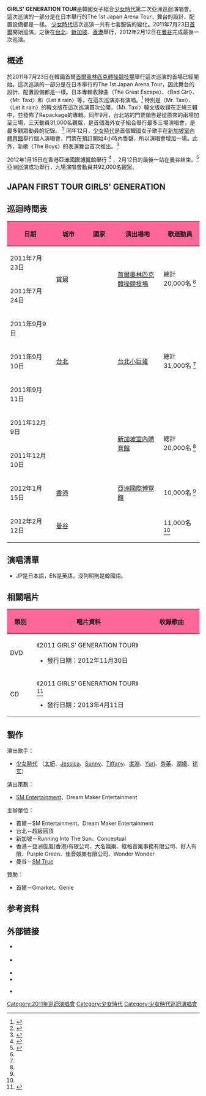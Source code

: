 {{Infobox concert tour
| concert_tour_name     = 少女時代第二次亞洲巡迴演唱會<br>GIRLS' GENERATION TOUR 
| image                 = 
| image_caption         = 
| artist                = [[少女時代|少女時代]]
| location              = {{KOR}} 2<br />{{TWN}} 3<br />{{SGP}} 2<br>{{HKG}} 1<br>{{THA}} 1
| album                 = 《[[Girls'_Generation_(日本專輯)|GIRLS' GENERATION]]》<br>《[[The_Boys_(專輯)|The Boys]]》
| start_date            = 2011年7月23日
| end_date              = 2012年2月12日
| number_of_legs        = 2
| number_of_shows       = 9
| last_tour             = [[JAPAN_FIRST_TOUR_GIRLS'_GENERATION|JAPAN FIRST TOUR GIRLS' GENERATION]] <br /> (2011)
| this_tour             = '''GIRLS' GENERATION TOUR''' <br /> (2011-2012)
| next_tour             = [[GIRLS'_GENERATION_~Girls&Peace~_Japan_2nd_Tour|GIRLS' GENERATION ~Girls&Peace~ Japan 2nd Tour]] <br /> (2013)
}}

'''GIRLS' GENERATION TOUR'''是韓國女子組合[[少女時代|少女時代]]第二次亞洲巡迴演唱會。這次巡演的一部分是在日本舉行的The 1st Japan Arena Tour，舞台的設計、配置設備都是一樣。 
[[少女時代|少女時代]]這次巡演一共有七套服裝的變化。2011年7月23日[[首爾|首爾]]開始巡演，之後在[[台北|台北]]、[[新加坡|新加坡]]、[[香港|香港]]舉行，2012年2月12日在[[曼谷|曼谷]]完成最後一次巡演。

== 概述 ==
於2011年7月23日在韓國首爾[[首爾奧林匹克體操競技場|首爾奧林匹克體操競技場]]舉行這次巡演的首場已經開始。這次巡演的一部分是在日本舉行的The 1st Japan Arena Tour，因此舞台的設計、配置設備都是一樣。日本專輯收錄曲〈The Great Escape〉、〈Bad Girl〉、〈Mr. Taxi〉和〈Let it rain〉等，在這次巡演亦有演唱。<ref name="首爾">{{cite web | language=ko | url=http://www.fnnews.com/view?ra=Sent1301m_View&corp=fnnews&arcid=110725131859&cDateYear=2011&cDateMonth=07&cDateDay=25 | title=‘국보급 아이돌’ 소녀시대 콘서트 현장 가보니 | publisher=파이낸셜뉴스 | date=2011-07-25 | accessdate=2014-04-27 | archive-date=2019-10-16 | archive-url=https://web.archive.org/web/20191016210113/http://www.fnnews.com/news/201107251318590226?t=y | dead-url=no }}</ref> 特別是〈Mr. Taxi〉、〈Let it rain〉的韓文版在這次巡演首次公開，〈Mr. Taxi〉韓文版收錄在正規三輯中，並發佈了Repackage的專輯。同年9月，台北站的門票銷售是從原來的兩場加至三場，三天動員31,000名觀眾，是首個海外女子組合舉行最多三場演唱會，是最多觀眾動員的記錄。 <ref name="台北">{{cite web |language=ko |url=http://www.gaonchart.co.kr/main/section//hotnews/perform/view.gaon?idx=207 |title=소녀시대 대만 최초 아레나 3회 공연 개최, 최다 관객 동원 |publisher=[[Gaon_Chart|Gaon Chart]] |date=2011-09-13 }}{{Dead link|date=2019年12月 |bot=InternetArchiveBot |fix-attempted=yes }}</ref> 同年12月，[[少女時代|少女時代]]是首個韓國女子歌手在[[新加坡室內體育館|新加坡室內體育館]]舉行個人演唱會，門票在預訂開始4小時內售罄，所以演唱會增加一場。此外，新歌〈The Boys〉的表演舞台首次推出。<ref name="新加坡">{{cite web | language=ko | url=http://www.gaonchart.co.kr/main/section/hotnews/Perform/view.gaon?idx=314 | title=소녀시대, 싱가포르 첫 단독 콘서트 ‘2만명 관객 매료’ | publisher=[[Gaon_Chart|Gaon Chart]] | date=2011-12-12 }}{{Dead link|date=2019年10月 |bot=InternetArchiveBot |fix-attempted=yes }}</ref>

2012年1月15日在香港[[亞洲國際博覽館|亞洲國際博覽館]]舉行 <ref name="香港">{{cite web | language=ko | url=http://biz.heraldm.com/common/Detail.jsp?newsMLId=20120116001069 | title=소녀시대, 홍콩 첫 단독 콘서트 대성황 | publisher=헤럴드 | date=2012-01-16 | accessdate=2014-04-27 | archive-date=2019-10-16 | archive-url=https://web.archive.org/web/20191016210107/http://biz.heraldcorp.com/view.php?ud=20120116001069 | dead-url=no }}</ref> ，2月12日的最後一站在曼谷結束。<ref name="曼谷">{{cite web | language=ko | url=http://thestar.chosun.com/site/data/html_dir/2012/02/13/2012021301074.html | title=소녀시대 아시아 투어, 韓 걸그룹 공연 사상 최다 관객 동원! | publisher=조선일보 더스타 | date=2012-02-13 | access-date=2014-04-27 | archive-url=https://web.archive.org/web/20130921054640/http://thestar.chosun.com/site/data/html_dir/2012/02/13/2012021301074.html | archive-date=2013-09-21 | dead-url=yes }}</ref> 亞洲巡演成功舉行，九場演唱會動員共92,000名觀眾。

== JAPAN FIRST TOUR GIRLS' GENERATION ==
{{參見|JAPAN FIRST TOUR GIRLS' GENERATION}}

== 巡迴時間表 ==
{| class=wikitable style=text-align:center width=80%
! style="background:#FF6699; width:15%"| 日期
! style="background:#FF6699; width:10%"| 城市
! style="background:#FF6699; width:10%"| 國家
! style="background:#FF6699; width:15%"| 演出場地
! style="background:#FF6699; width:10%"| 歌迷動員
|- 
| 2011年7月23日
|rowspan=2| [[首爾|首爾]]
|rowspan=2| {{KOR}}
|rowspan=2| [[首爾奧林匹克體操競技場|首爾奧林匹克體操競技場]]
|rowspan=2| 總計20,000名 <ref name="首爾" />
|-
| 2011年7月24日 
|-
| 2011年9月9日
|rowspan=3| [[台北|台北]]
|rowspan=3| {{TWN}}
|rowspan=3| [[台北小巨蛋|台北小巨蛋]]
|rowspan=3| 總計31,000名 <ref name="台北" />
|-
| 2011年9月10日 
|-
| 2011年9月11日
|-
| 2011年12月9日
|rowspan=2 colspan=2| {{SGP}}
|rowspan=2| [[新加坡室內體育館|新加坡室內體育館]]
|rowspan=2| 總計20,000名 <ref name="新加坡" />
|-
| 2011年12月10日
|-
| 2012年1月15日
| [[香港|香港]]
| {{CHN}}
| [[亞洲國際博覽館|亞洲國際博覽館]]
| 10,000名 <ref name="香港" />
|-
| 2012年2月12日
| [[曼谷|曼谷]]
| {{THA}}
| {{link-en|Impact Arena|Impact Arena}}
| 11,000名 <ref name="曼谷" />
|}

== 演唱清單 ==
* JP是日本語，EN是英語，沒列明則是韓國語。
{{hidden
| headercss = background: #FF6699; font-size: 100%; width: 65%;
| contentcss = text-align: left; font-size: 100%; width: 65%;
| header = 首爾、台北
| content =
; VCR #1：Opening
* [[Genie|說出你願望 (Genie)]]_Rock Tronic Remix Ver.
* you-aholic <small>(JP)</small>
* [[The_Boys_(專輯)#重新包裝版本的曲目|MR.TAXI]]
* I'm In Love With THE HERO <small>(JP)</small>
* Let It Rain
; Mnet：自我介紹
* Snowy Wish
* Sweet Talking Baby
* Kissing You_Rearranged
* [[Oh!_(專輯)|Oh!]]_House Ver.
; VCR #2
※ [[金孝淵|孝淵]] Solo - Don't Stop The Music <ref>原唱者：[[Rihanna|Rihanna]]</ref> <small>(EN)</small> ※<br/>
※ [[鄭秀妍|Jessica]] Solo - Almost <ref>原唱者：{{link-en|Tamia|Tamia}}</ref> <small>(EN)</small> ※<br/>
※ [[李順圭|Sunny]] Solo - Three <ref>原唱者：[[Britney_Spears|Britney Spears]]</ref> <small>(EN)</small> ※ 
* Lady Marmalade <ref>原唱者：{{link-en|LaBelle|LaBelle}}</ref> （[[太妍|太妍]]、[[黃美英|Tiffany]]） <small>(EN)</small>
- VCR #3
* THE GREAT ESCAPE <small>(JP)</small>
* BAD GIRL <small>(JP)</small>
; VCR #4
※ [[太妍|太妍]] Solo - Devil's cry (Run Devil Run Intro) ※
* [[Run_Devil_Run_(專輯)|Run Devil Run]]
* Beautiful Stranger <small>(JP)</small>
* [[Hoot|Hoot]]_Rock Ver.
; VCR #5
※ [[權俞利|Yuri]] Solo - If <ref>原唱者：[[Janet_Jackson|Janet Jackson]]</ref> <small>(EN)</small> ※<br/>
※ [[秀英_(少女时代)|秀英]] Solo - Sway <ref>原唱者：[[Pussy_Cat_Dolls|Pussy Cat Dolls]]</ref> <small>(EN)</small> ※<br/>
※ [[徐玄|徐玄]] Solo - Stuff Like That There <ref>原唱者：[[Kelly_Clarkson|Kelly Clarkson]]</ref> <small>(EN)</small> ※<br/>
※ [[潤娥|潤娥]] Solo - 4 Minutes <ref>原唱者：[[Madonna|Madonna]]</ref> <small>(EN)</small> ※
; VCR #6
* [[Danny_Boy|Danny Boy]] <ref>原唱者：{{tsl|en|Elsie Griffin|Elsie Griffin}}</ref> （[[太妍|太妍]]、[[鄭秀妍|Jessica]]、[[李順圭|Sunny]]、[[黃美英|Tiffany]]、[[徐玄|徐玄]]）
* Complete
; Encore #1
* 童話 (My Child)
; VCR #7
* 冷麵 (冷卻你的臉) <ref>原唱者：[[朴明秀|朴明秀]]、[[鄭秀妍|Jessica]]－《[[無限挑戰|無限挑戰]][[奧林匹克歌謠祭|奧林匹克歌謠祭]]》</ref>
* HaHaHa Song
* [[Gee|Gee]]
* Forever
; Encore #2
* [[閃亮新世界|閃亮新世界]] (Into The New World)
* 加油! (Way To Go)
* Baby Baby
; Mnet
* It's Fantastic_All Members Ver. <ref>原唱者：[[鄭秀妍|Jessica]]、[[黃美英|Tiffany]]、[[徐玄|徐玄]]</ref>
}}

{{hidden
| headercss = background:#FF6699; font-size: 100%; width: 65%;
| contentcss = text-align: left; font-size: 100%; width: 65%;
| header = 新加坡、香港、曼谷
| content =
; VCR #1：Opening
* 說出你願望 (Genie)_Rock Tronic Remix Ver.
* you-aholic <small>(JP)</small>
* MR.TAXI
* I'm In Love With THE HERO <small>(JP)</small>
* Let It Rain
; Mnet：自我介紹
* Snowy Wish
* Sweet Talking Baby
* Kissing You_Rearranged
* Oh!_House Ver. 
; VCR #2
※ [[金孝淵|孝淵]] Solo - Don't Stop The Music <small>(EN)</small> ※<br/>
※ [[鄭秀妍|Jessica]] Solo - Almost <small>(EN)</small> ※<br/>
※ [[李順圭|Sunny]] Solo - Three <small>(EN)</small> ※ 
* Lady Marmalade （[[太妍|太妍]]、[[黃美英|Tiffany]]） <small>(EN)</small>
; VCR #3
* THE GREAT ESCAPE <small>(JP)</small>
* BAD GIRL <small>(JP)</small>
; VCR #4
※ [[太妍|太妍]] Solo - Devil's cry (Run Devil Run Intro) <small>(KR)</small> ※
* Run Devil Run
* Beautiful Stranger <small>(JP)</small>
* [[The_Boys_(單曲)|The Boys]] <small>(EN)</small>
* Hoot_Rock Ver.
; VCR #5
※ [[權俞利|Yuri]] Solo - If <small>(EN)</small> ※<br/>
※ [[秀英_(少女时代)|秀英]] Solo - Sway <small>(EN)</small> ※<br/>
※ [[徐玄|徐玄]] Solo - Stuff Like That There <small>(EN)</small> ※<br/>
※ [[潤娥|潤娥]] Solo - 4 Minutes <small>(EN)</small> ※
; VCR #6
* Danny Boy （[[太妍|太妍]]、[[鄭秀妍|Jessica]]、[[李順圭|Sunny]]、[[黃美英|Tiffany]]、[[徐玄|徐玄]]）
* Complete
; Encore #1
* 童話 (My Child)
; VCR #7
* 冷麵 (冷卻你的臉)
* HaHaHa Song
* Gee
* Forever
; Encore #2
* 閃亮新世界 (Into The New World)
* 加油! (Way To Go)
; Mnet
* It's Fantastic_All Members Ver.
}}

== 相關唱片 ==
{| class=wikitable width=70%
! style="background:#FF6699" width="75px"| 類別
! style="background:#FF6699" width="450px"| 唱片資料
! style="background:#FF6699" width="250px"| 收錄歌曲
|-
! DVD
| 《2011 GIRLS' GENERATION TOUR》
* 發行日期：2012年11月30日
|align="left" style="font-size: 85%;"|
{{hidden|曲目|
* Disk 1
# Girl's Carnival 
# 소원을 말해봐 (Genie)_Rock Tronic Remix Ver.
# you-aholic
# MR.TAXI_Korean Ver.
# I'm In Love With The HERO
# Let It Rain_Korean Ver.
# '''Ment'''
# 첫눈에... (Snowy Wish)
# 뻔 & Fun (Sweet Talking Baby)
# Kissing You
# Oh!
# Don't Stop The Music （孝淵）
# Almost （Jessica）
# Three （Sunny）
# Lady Marmalade （太妍、Tiffany）
# THE GREAT ESCAPE
# BAD GIRL
# Devil's Cry （太妍）
# Run Devil Run
# Beautiful Stranger
# 훗 (Hoot)
# If （Yuri）
# Sway （秀英）
* Disk 2
# Danny boy
# Complete
# 동화 (My child)
# 냉면 (차가운 니 얼굴)_少女時代 Ver.
# 하하하송 (HaHaHa song)
# Gee
# '''Mnet'''
# 영원히 너와 꿈꾸고 싶다 (Forever)
# 다시 만난 세계 (Into The New World)
# 힘 내! (Way to go)
# '''Ment'''
# It's Fantastic
# '''Closing Ment''' }}
|-
! CD
| 《2011 GIRLS' GENERATION TOUR》 <ref>{{Cite web |url=http://www.smtown.com/Music/AlbumInfo/584?page=1&sSorting=artist&artistID=44 |title=SM娛樂官網專輯目錄 |accessdate=2014-11-08 |archive-date=2014-11-08 |archive-url=https://web.archive.org/web/20141108093556/http://www.smtown.com/Music/AlbumInfo/584?page=1&sSorting=artist&artistID=44 |dead-url=no }}</ref>
* 發行日期：2013年4月11日
|align="left" style="font-size: 85%;"|
{{hidden|曲目|
* Disk 1
# Girl's Carnival 
# 소원을 말해봐 (Genie)_Rock Tronic Remix Ver.
# you-aholic
# MR.TAXI_Korean Ver.
# I'm In Love With The HERO
# Let It Rain_Korean Ver.
# '''Ment'''
# 첫눈에... (Snowy Wish)
# 뻔 & Fun (Sweet Talking Baby)
# Kissing You
# Oh!
# Don't Stop The Music （孝淵）
# Almost （Jessica）
# Three （Sunny）
# Lady Marmalade （太妍、Tiffany）
# THE GREAT ESCAPE
# BAD GIRL
* Disk 2
# Devil's Cry （太妍）
# Run Devil Run
# Beautiful Stranger
# 훗 (Hoot)
# If （Yuri）
# Sway （秀英）
# Danny boy
# Complete
# 동화 (My child)
# 냉면 (차가운 니 얼굴)_少女時代 Ver.
# 하하하송 (HaHaHa song)
# Gee
# 영원히 너와 꿈꾸고 싶다 (Forever)
# 다시 만난 세계 (Into The New World)
# 힘 내! (Way to go)
# It's Fantastic
* Bonus Track 
# Let It Rain_Korean Studio Ver. 
# Danny Boy_Studio Ver. }}
|}

== 製作 ==
; 演出歌手：
* [[少女時代|少女時代]] （[[太妍|太妍]]、[[鄭秀妍|Jessica]]、[[李順圭|Sunny]]、[[黃美英|Tiffany]]、[[金孝淵|孝淵]]、[[權俞利|Yuri]]、[[秀英_(少女时代)|秀英]]、[[潤娥|潤娥]]、[[徐玄|徐玄]]）
; 演出策劃：
* [[SM_Entertainment|SM Entertainment]]、Dream Maker Entertainment
; 主辦單位：
* 首爾－SM Entertainment、Dream Maker Entertainment
* 台北－超級圓頂
* 新加坡－Running Into The Sun、Conceptual
* 香港－亞洲旋風(香港)有限公司、大名娛樂、框格音樂事務有限公司、好人有限、Purple Green、佳音娛樂有限公司、Wonder Wonder
* 曼谷－[[SM娛樂|SM True]]
; 贊助：
* 首爾－Gmarket、Genie

== 参考资料 ==
{{reflist|2}}

== 外部链接 ==
* {{official|girlsgeneration.smtown.com/ 少女時代韓國}} {{ko}}
* {{official|www.smtown.com/ 經紀公司 SM Entertainment}} {{ko}}
* {{Youtube|user=girlsgeneration|少女時代}}
* {{Facebook|girlsgeneration|少女時代}}
* {{official|www.dment.co.kr/ DREAM MAKER ENTERCOM}} {{ko}}

{{少女時代}}
{{SM Entertainment}}

[[Category:2011年巡迴演唱會|Category:2011年巡迴演唱會]]
[[Category:少女時代|Category:少女時代]]
[[Category:少女時代巡迴演唱會|Category:少女時代巡迴演唱會]]